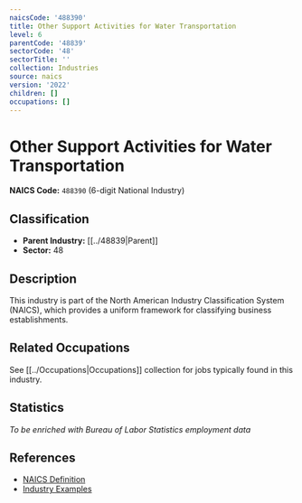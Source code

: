 ```yaml
---
naicsCode: '488390'
title: Other Support Activities for Water Transportation
level: 6
parentCode: '48839'
sectorCode: '48'
sectorTitle: ''
collection: Industries
source: naics
version: '2022'
children: []
occupations: []
---
```

# Other Support Activities for Water Transportation

**NAICS Code:** `488390` (6-digit National Industry)

## Classification

- **Parent Industry:** [[../48839|Parent]]
- **Sector:** 48

## Description

This industry is part of the North American Industry Classification System (NAICS), which provides a uniform framework for classifying business establishments.

## Related Occupations

See [[../Occupations|Occupations]] collection for jobs typically found in this industry.

## Statistics

*To be enriched with Bureau of Labor Statistics employment data*

## References

- [NAICS Definition](https://www.census.gov/naics/)
- [Industry Examples](https://www.census.gov/naics/2022NAICS/)
